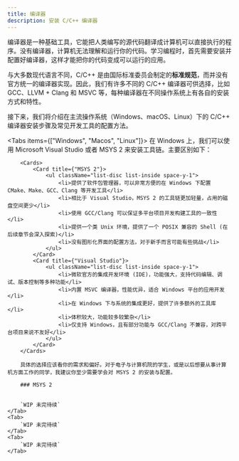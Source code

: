 ```yaml
---
title: 编译器
description: 安装 C/C++ 编译器
---
```



编译器是一种基础工具，它能把人类编写的源代码翻译成计算机可以直接执行的程序。没有编译器，计算机无法理解和运行你的代码。学习编程时，首先需要安装并配置好编译器，这样才能把你的代码变成可以运行的应用。

与大多数现代语言不同，C/C++ 是由国际标准委员会制定的**标准规范**，而并没有官方统一的编译器实现。因此，我们有许多不同的 C/C++ 编译器可供选择，比如 GCC、LLVM + Clang 和 MSVC 等，每种编译器在不同操作系统上有各自的安装方式和特性。

接下来，我们将介绍在主流操作系统（Windows、macOS、Linux）下的 C/C++ 编译器安装步骤及常见开发工具的配置方法。

<Tabs items={["Windows", "Macos", "Linux"]}>
    <Tab>
        在 Windows 上，我们可以使用 Microsoft Visual Studio 或者 MSYS 2 来安装工具链。主要区别如下：

        <Cards>
            <Card title={"MSYS 2"}>
                <ul className="list-disc list-inside space-y-1">
                    <li>提供了软件包管理器，可以非常方便的在 Windows 下配置 CMake、Make、GCC、Clang 等开发工具</li>
                    <li>相比于 Visual Studio，MSYS 2 的工具链更加轻量，占用的磁盘空间更少</li>
                    <li>使用 GCC/Clang 可以保证多平台项目开发构建工具的一致性</li>
                    <li>提供一个类 Unix 环境，提供了一个 POSIX 兼容的 Shell (在后续章节会深入探索)</li>
                    <li>没有图形化界面的配置方法，对于新手而言可能有些挑战</li>
                </ul>
            </Card>
            <Card title={"Visual Studio"}>
                <ul className="list-disc list-inside space-y-1">
                    <li>微软官方的集成开发环境 (IDE)，功能强大，支持代码编辑、调试、版本控制等多种功能</li>
                    <li>内置 MSVC 编译器，性能优异，适合 Windows 平台的应用开发</li>
                    <li>在 Windows 下与系统的集成更好，提供了许多额外的工具库</li>
                    <li>体积较大，功能较多较繁杂</li>
                    <li>仅支持 Windows，且有部分功能与 GCC/Clang 不兼容，对跨平台项目来说不友好</li>
                </ul>
            </Card>
        </Cards>

        具体的选择应该看你的需求和偏好。对于电子与计算机院的学生，或是以后想要从事计算机方面工作的同学，我建议你至少需要学会对 MSYS 2 的安装与配置。

        ### MSYS 2


        `WIP 未完待续`
    </Tab>
    <Tab>
        `WIP 未完待续`
    </Tab>
    <Tab>
        `WIP 未完待续`
    </Tab>
</Tabs>
